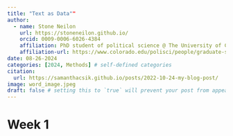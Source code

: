 ```yaml
---
title: "Text as Data""
author:
  - name: Stone Neilon
    url: https://stoneneilon.github.io/
    orcid: 0009-0006-6026-4384
    affiliation: PhD student of political science @ The University of Colorado Boulder
    affiliation-url: https://www.colorado.edu/polisci/people/graduate-students/stone-neilon
date: 08-26-2024
categories: [2024, Methods] # self-defined categories
citation: 
  url: https://samanthacsik.github.io/posts/2022-10-24-my-blog-post/ 
image: word_image.jpeg
draft: false # setting this to `true` will prevent your post from appearing on your listing page until you're ready!
---
```


# Week 1
